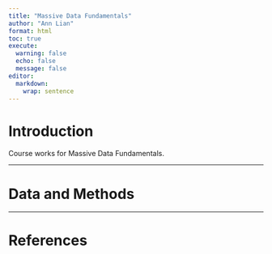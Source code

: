 ```yaml
---
title: "Massive Data Fundamentals"
author: "Ann Lian"
format: html
toc: true
execute:
  warning: false
  echo: false
  message: false
editor: 
  markdown: 
    wrap: sentence
---
```


# Introduction

Course works for Massive Data Fundamentals.

------------------------------------------------------------------------

# Data and Methods



------------------------------------------------------------------------

# References


